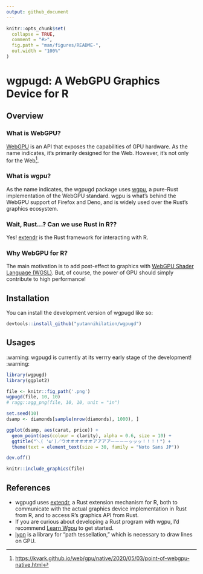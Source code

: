 ```yaml
---
output: github_document
---
```


<!-- README.md is generated from README.Rmd. Please edit that file -->

```r
knitr::opts_chunk$set(
  collapse = TRUE,
  comment = "#>",
  fig.path = "man/figures/README-",
  out.width = "100%"
)
```

# wgpugd: A WebGPU Graphics Device for R

<!-- badges: start -->
<!-- badges: end -->

## Overview

### What is WebGPU?

[WebGPU](https://www.w3.org/TR/webgpu/) is an API that exposes the capabilities of GPU hardware.
As the name indicates, it's primarily designed for the Web. However, it's not only for the Web[^1].

[^1]: <https://kvark.github.io/web/gpu/native/2020/05/03/point-of-webgpu-native.html>

### What is wgpu?

As the name indicates, the wgpugd package uses [wgpu](https://wgpu.rs/), a pure-Rust
implementation of the WebGPU standard. wgpu is what's behind the WebGPU support
of Firefox and Deno, and is widely used over the Rust's graphics ecosystem.

### Wait, Rust...? Can we use Rust in R??

Yes! [extendr](https://extendr.github.io/) is the Rust framework for interacting with R.

### Why WebGPU for R?

The main motivation is to add post-effect to graphics with [WebGPU Shader Language (WGSL)](https://www.w3.org/TR/WGSL/).
But, of course, the power of GPU should simply contribute to high performance!

## Installation

You can install the development version of wgpugd like so:

``` r
devtools::install_github("yutannihilation/wgpugd")
```

## Usages

:warning: wgpugd is currently at its verrry early stage of the development! :warning:

```r
library(wgpugd)
library(ggplot2)

file <- knitr::fig_path('.png')
wgpugd(file, 10, 10)
# ragg::agg_png(file, 10, 10, unit = "in")

set.seed(10)
dsamp <- diamonds[sample(nrow(diamonds), 1000), ]

ggplot(dsamp, aes(carat, price)) +
  geom_point(aes(colour = clarity), alpha = 0.6, size = 10) +
  ggtitle("＼( 'ω')／ウオオオオオオアアアアーーーーッッッ！！！！") +
  theme(text = element_text(size = 30, family = "Noto Sans JP"))

dev.off()

knitr::include_graphics(file)
```

## References

* wgpugd uses [extendr](https://extendr.github.io/), a Rust extension mechanism for R, both to communicate with the actual graphics device implementation in Rust from R, and to access R's graphics API from Rust.
* If you are curious about developing a Rust program with wgpu, I'd recommend [Learn Wgpu](https://sotrh.github.io/learn-wgpu/) to get started.
* [lyon](https://github.com/nical/lyon) is a library for "path tessellation," which is necessary to draw lines on GPU.

